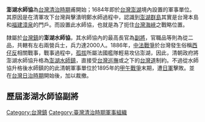 '''澎湖水師協'''為[[台灣清治時期|台灣清治時期]]甫開始；1684年即於[[台灣|台灣]][[澎湖|澎湖]]境內設置的軍事單位。其原因是在清軍攻下台灣與擊潰明鄭水師過程中，認識到[[澎湖群島|澎湖群島]]其實是台灣本島和[[福建|福建]][[漳州|漳]][[泉州|泉]]的門戶。而設置此水師協，也就是為了扼住[[台灣海峽|台灣海峽]]之戰略位置。

隸屬於[[台灣鎮|台灣鎮]]的'''澎湖水師協'''，其水師協內的最高長官為[[副將|副將]]，官職品等則為從二品，共轄有左右兩營兵士，兵力達2000人。1886年，[[中法戰爭|中法戰爭]]於台灣發生俗稱[[西仔反|西仔反]]相關戰事，戰事過程中，[[孤拔|孤拔]]所屬法國艦隊輕易攻佔澎湖，因此，清朝政府將澎湖水師協升格為[[澎湖水師鎮|澎湖水師鎮]]，直接受[[台灣巡撫|台灣巡撫]]或之下的[[台灣道|台灣道]]制約。不過從水師協升格後水師鎮的的此清朝軍事單位於1895年的[[甲午戰爭|甲午戰爭]]末期，遭[[日軍|日軍]]擊敗。並在[[台灣日治時期|台灣日治時期]]開始後，加以裁撤。

{{serial|先前機關|無|[[澎湖|澎湖]]軍事單位<br>1684年-1886年|後繼機關|[[澎湖水師鎮|澎湖水師鎮]]}}

==歷屆澎湖水師協副將==
{{columns-list|5|
*[[詹六奇|詹六奇]]
*[[張旺|張旺]]
*[[王國興_(清朝)|王國興]]
*[[尚宣|尚宣]]
*[[陳國任|陳國任]]
*[[王三元|王三元]]
*[[趙呈烜|趙呈烜]]
*[[葉國鼎|葉國鼎]]
*[[張進_(清朝)|張進]]
*[[朱傑|朱傑]]
*[[許雲_(清朝)|許雲]]
*[[藍廷珍|藍廷珍]]
*[[聶國翰|聶國翰]]
*[[羅光乾|羅光乾]]
*[[戴憲宗|戴憲宗]]
*[[陳倫炯|陳倫炯]]
*[[董方|董方]]
*[[呂瑞麟|呂瑞麟]]
*[[陳勇_(福建海澄)|陳勇]]
*[[陳倫炯|陳倫炯]]
*[[章隆|章隆]]
*[[顧元亮|顧元亮]]
*[[李維揚|李維揚]]
*[[高地_(清)|高地 (清)]]
*[[任文龍|任文龍]]
*[[高得志|高得志]]
*[[孟伍進|孟伍進]]
*[[楊瑞|楊瑞]]
*[[鄭李嘉|鄭李嘉]]
*[[邱有章|邱有章]]
*[[林洛|林洛]]
*[[吳英漢|吳英漢]]
*[[林貴|林貴]]
*[[吳英漢|吳英漢]]
*[[莫鄺緯|莫鄺緯]]
*[[吳志忠|吳志忠]]
*[[林貴|林貴]]
*[[楊添|楊添]]
*[[葉相德|葉相德]]
*[[魏文偉|魏文偉]]
*[[談秀|談秀]]
*[[林呂韜|林呂韜]]
*[[魏宗聖|魏宗聖]]
*[[魏文偉|魏文偉]]
*[[龔宣|龔宣]]
*[[江起蛟|江起蛟]]
*[[戴福|戴福]]
*[[許德|許德]]
*[[葉凱|葉凱]]
*[[顏鳴皐|顏鳴皐]]
*[[林俊|林俊]]
*[[招萬成|招萬成]]
*[[王光韜|王光韜]]
*[[柯俊_(清朝)|柯俊]]
*[[林晃_(清朝)|林晃]]
*[[葉巨剛|葉巨剛]]
*[[魏大斌|魏大斌]]
*[[潘韜|潘韜]]
*[[黃象新|黃象新]]
*[[李南馨|李南馨]]
*[[魏成名|魏成名]]
*[[李長庚_(清朝)|李長庚]]
*[[胡振聲|胡振聲]]
*[[陳光昭|陳光昭]]
*[[何定江|何定江]]
*[[聶世俊|聶世俊]]
*[[吳奇貴|吳奇貴]]
*[[張世熊|張世熊]]
*[[王得祿|王得祿]]
*[[陳景星|陳景星]]
*[[蔡安國|蔡安國]]
*[[劉成魁|劉成魁]]
*[[李文瀾|李文瀾]]
*[[陳夢熊|陳夢熊]]
*[[郭繼青|郭繼青]]
*[[蕭得華|蕭得華]]
*[[莊秉元|莊秉元]]
*[[陳一凱|陳一凱]]
*[[蕭得華|蕭得華]]
*[[熊廷揚|熊廷揚]]
*[[陳化成|陳化成]]
*[[阮朝良|阮朝良]]
*[[陳化成|陳化成]]
*[[沈朝冠|沈朝冠]]
*[[常遇恩|常遇恩]]
*[[沈朝冠|沈朝冠]]
*[[孫得發|孫得發]]
*[[江鶴|江鶴]]
*[[楊武鎮|楊武鎮]]
*[[謝建雍|謝建雍]]
*[[陳景嵐|陳景嵐]]
*[[吳朝祥_(清朝)|吳朝祥]]
*[[詹功顯|詹功顯]]
*[[雲鴻|雲鴻]]
*[[林瑞鳳|林瑞鳳]]
*[[施得高|施得高]]
*[[郭揚聲|郭揚聲]]
*[[張保仔|張保仔]]
*[[謝焜|謝焜]]
*[[王國忠|王國忠]]
*[[邵連科|邵連科]]
*[[韓嘉謨|韓嘉謨]]
*[[黃進平|黃進平]]
*[[許揚州|許揚州]]
*[[陳國銓|陳國銓]]
*[[劉文珍|劉文珍]]
*[[張顯貴|張顯貴]]
*[[吳奇勳|吳奇勳]]
*[[黃錦雲|黃錦雲]]
*[[吳奇勳|吳奇勳]]
*[[李定勳|李定勳]]
*[[蘇吉良|蘇吉良]]
*[[周善初|周善初]]
*[[蘇吉良|蘇吉良]]
*[[陳宗凱|陳宗凱]]
}}

[[Category:台灣鎮|Category:台灣鎮]]
[[Category:臺灣清治時期軍事組織|Category:臺灣清治時期軍事組織]]